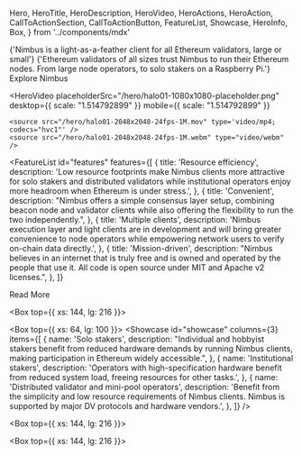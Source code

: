   Hero,
  HeroTitle,
  HeroDescription,
  HeroVideo,
  HeroActions,
  HeroAction,
  CallToActionSection,
  CallToActionButton,
  FeatureList,
  Showcase,
  HeroInfo,
  Box,
} from '../components/mdx'

<Hero size="large">
  <HeroInfo>
    <HeroTitle>
      {'Nimbus is a light-as-a-feather client for all Ethereum validators, large or small'}
    </HeroTitle>
    <HeroDescription>
      {'Ethereum validators of all sizes trust Nimbus to run their Ethereum nodes. From large node operators, to solo stakers on a Raspberry Pi.'} 
    </HeroDescription>
    <HeroActions>
      <HeroAction variant="outlined" href="https://github.com/status-im/nimbus-eth2" target="_blank">
        Explore Nimbus
      </HeroAction>
    </HeroActions>
  </HeroInfo>
  
  <HeroVideo
    placeholderSrc="/hero/halo01-1080x1080-placeholder.png"
    desktop={{ scale: "1.514792899" }}
    mobile={{ scale: "1.514792899"  }}
  >
    <source src="/hero/halo01-2048x2048-24fps-1M.mov" type='video/mp4; codecs="hvc1"' />
    <source src="/hero/halo01-2048x2048-24fps-1M.webm" type="video/webm" />  
  </HeroVideo>
</Hero>

<FeatureList
  id="features"
  features={[
    {
      title: 'Resource efficiency',
      description:
        'Low resource footprints make Nimbus clients more attractive for solo stakers and distributed validators while institutional operators enjoy more headroom when Ethereum is under stress.',
    },
    {
      title: 'Convenient',
      description:
        "Nimbus offers a simple consensus layer setup, combining beacon node and validator clients while also offering the flexibility to run the two independently.",
    },
    {
      title: 'Multiple clients',
      description:
        'Nimbus execution layer and light clients are in development and will bring greater convenience to node operators while empowering network users to verify on-chain data directly.',
    },
    {
      title: 'Mission-driven',
      description:
        "Nimbus believes in an internet that is truly free and is owned and operated by the people that use it. All code is open source under MIT and Apache v2 licenses.",
    },
  ]}
>
  <CallToActionButton variant="outlined" href="/about/architect" target="_self">
    Read More
  </CallToActionButton>
</FeatureList>

<Box top={{ xs: 144, lg: 216 }}>
  <CallToActionSection
    title="Used by"
    columns={2}
    description="Besides building Ethereum clients, Nimbus lends its expertise in decentralized systems to the Logos Collective—a network of aligned projects and contributors building trust-minimized, corruption-resistant governing services and social institutions."
    label="Streamline your Ethereum validator setup with Nimbus"
    href="https://github.com/status-im/nimbus-eth2"
    target="_blank"
  />
</Box>

<Box top={{ xs: 64, lg: 100 }}>
  <Showcase
    id="showcase"
    columns={3}
    items={[
      {
        name: 'Solo stakers',
        description:
          "Individual and hobbyist stakers benefit from reduced hardware demands by running Nimbus clients, making participation in Ethereum widely accessible.",
      },
      {
        name: 'Institutional stakers',
        description:
          'Operators with high-specification hardware benefit from reduced system load, freeing resources for other tasks.',
      },
      {
        name: 'Distributed validator and mini-pool operators',
        description:
          'Benefit from the simplicity and low resource requirements of Nimbus clients. Nimbus is supported by major DV protocols and hardware vendors.',
      },
    ]}
  />
</Box>

<Box top={{ xs: 144, lg: 216 }}>
  <CallToActionSection
    title="Contributors"
    columns={1}
    description="Nimbus clients are built and maintained by a group of contributors with extensive software engineering, distributed systems, data science and research expertise that shares a passion for decentralized technologies and democratizing access to their disruptive potential."
    label="Read more"
    href="/about/team"
    target="_self"
  />
</Box>

<Box top={{ xs: 144, lg: 216 }}>
  <CallToActionSection
    title="Development roadmap"
    description="Nimbus follows a regular update schedule that is responsive to the Ethereum community's own roadmap, developments in the staking ecosystem and node operator feedback."
    label="Read more"
    href="/about/roadmap"
    target="_self"
  />
</Box>
